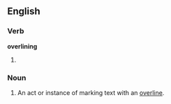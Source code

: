 ==English==

===Verb===
'''overlining'''

# {{third-person singular of|[[overline]]}}

===Noun===
{{en-noun}}

# An act or instance of marking text with an [[overline]].
